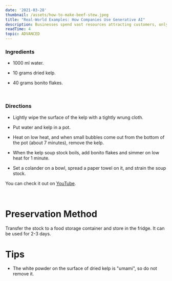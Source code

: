 ```yaml
---
date: '2021-03-28'
thumbnail: /assets/how-to-make-beef-stew.jpeg
title: "Real-World Examples: How Companies Use Generative AI"
description: Businesses spend vast resources attracting customers, only to lose sales at the very last stage of the customer journey—the checkout. This week we’re releasing new features to our optimized checkout suite to help businesses change that. Businesses spend vast resources attracting Businesses spend vast resources attracting.
readTime: 4
topic: ADVANCED
---
```


### Ingredients

- 1000 ml water.

- 10 grams dried kelp.

- 40 grams bonito flakes.

<br />

### Directions

- Lightly wipe the surface of the kelp with a tightly wrung cloth.

- Put water and kelp in a pot.

- Heat on low heat, and when small bubbles come out from the bottom of the pot (about 7 minutes), remove the kelp.

- When the kelp soup stock boils, add bonito flakes and simmer on low heat for 1 minute.

- Set a colander on a bowl, spread a paper towel on it, and strain the soup stock.


You can check it out on [YouTube](https://youtu.be/6Lxdp1R40EY).

<br />

<h1> Preservation Method </h1>

Transfer the stock to a food storage container and store in the fridge. It can be used for 2-3 days.

<h1> Tips </h1>

- The white powder on the surface of dried kelp is "umami", so do not remove it.